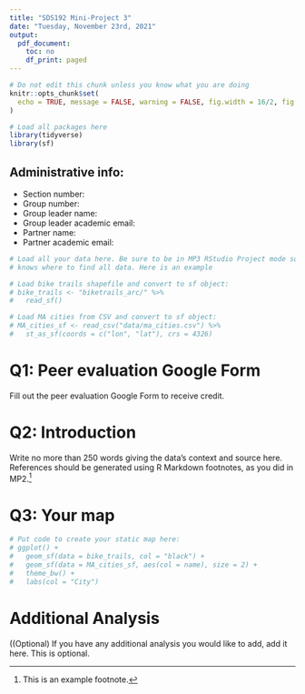 ```yaml
---
title: "SDS192 Mini-Project 3"
date: "Tuesday, November 23rd, 2021"
output:
  pdf_document:
    toc: no
    df_print: paged
---
```


```r
# Do not edit this chunk unless you know what you are doing
knitr::opts_chunk$set(
  echo = TRUE, message = FALSE, warning = FALSE, fig.width = 16/2, fig.height = 9/2
)
```

```r
# Load all packages here
library(tidyverse)
library(sf)
```

## Administrative info:

-   Section number:
-   Group number:
-   Group leader name:
-   Group leader academic email:
-   Partner name:
-   Partner academic email:

```r
# Load all your data here. Be sure to be in MP3 RStudio Project mode so that R
# knows where to find all data. Here is an example

# Load bike trails shapefile and convert to sf object:
# bike_trails <- "biketrails_arc/" %>%
#   read_sf()

# Load MA cities from CSV and convert to sf object:
# MA_cities_sf <- read_csv("data/ma_cities.csv") %>% 
#   st_as_sf(coords = c("lon", "lat"), crs = 4326)
```

# Q1: Peer evaluation Google Form

Fill out the peer evaluation Google Form to receive credit.

# Q2: Introduction

Write no more than 250 words giving the data's context and source here. References should be generated using R Markdown footnotes, as you did in MP2.[^1]

[^1]: This is an example footnote.

# Q3: Your map

```r
# Put code to create your static map here:
# ggplot() +
#   geom_sf(data = bike_trails, col = "black") +
#   geom_sf(data = MA_cities_sf, aes(col = name), size = 2) +
#   theme_bw() +
#   labs(col = "City")
```

# Additional Analysis

((Optional) If you have any additional analysis you would like to add, add it here. This is optional.

